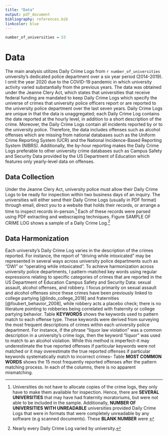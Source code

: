 ```yaml
---
title: "Data"
output: pdf_document
bibliography: references.bib
linkcolor: blue
---
```


```r
number_of_universities = 53
```

# Data

The main analysis utilizes Daily Crime Logs from `r number_of_universities` university's dedicated police department over a six year period (2014-2019). I omit the year 2020 due to the COVID-19 pandemic in which university activity varied substantially from the previous years. The data was obtained under the Jeanne Clery Act, which states that universities that receive federal funding are mandated to keep Daily Crime Logs which specify the universe of crimes that university police officers report or are reported to the university police department over the last seven years. Daily Crime Logs are unique in that the data is unaggregated; each Daily Crime Log contains the date reported at the hourly level, in addition to a short description of the crime. Moreover, the Daily Crime Logs contain all incidents reported by or to the university police. Therefore, the data includes offenses such as alcohol offenses which are  missing from national databases such as the Uniform Crime Reporting System (UCR) and the National Incidence-Based Reporting System (NIBRS). Additionally, the by-hour reporting makes the Daily Crime Logs preferable to other university crime databases such as Campus Safety and Security Data provided by the US Department of Education which features only yearly-level data on offenses. 

## Data Collection

Under the Jeanne Clery Act, university police must allow their Daily Crime Logs to be ready for inspection within two business days of an inquiry. The universities will either send their Daily Crime Logs (usually in PDF format) through email, direct you to a website that holds their records, or arrange a time to inspect records in-person.^[Universities do not have to allocate copies of the crime logs, they only have to make them available for inspection. Hence, there are **SEVERAL UNIVERSITIES** that may have had fraternity moratoriums, but were not able to be included in the sample. Additionally, **NUMBER OF UNIVERSITIES WITH UNREADABLE** universities provided Daily Crime Logs that were in formats that were completely unreadable by any software (e.g scanned documents). These **BLANK NUMBER** were ] Each of these records were parsed using PDF extracting and webscraping techniques. Figure SAMPLE OF CRIME LOG shows a sample of a Daily Crime Log.^[Nearly every Daily Crime Log varied by university.]

## Data Harmonization

Each university's Daily Crime Log varies in the description of the crimes reported. For instance, the report of "driving while intoxicated" may be represented in several ways across university police departments such as "DWI" or "operating while intoxicated". To achieve harmonization across university police departments, I pattern-matched key words using regular expressions relating to specific categories of crimes that are reported in the US Department of Education Campus Safety and Security Data: sexual assault, alcohol offenses, and robbery. I focus primarily on sexual assault and alcohol offenses since these crimes have been previously linked to college partying [@lindo_college_2018] and fraternities [@foubert_behavior_2008], while robbery acts a placebo check; there is no literature pointing to robberies being correlated with fraternity or college partying behavior. Table **KEYWORDS** shows the keywords used to pattern match to each offense type. These keywords were derived from surveying the most frequent descriptions of crimes within each university police department. For instance, if the phrase "liquor law violation" was a common description in a university's crime logs, then the keyword "liquor" was used to match to an alcohol violation. While this method is imperfect--it may underestimate the true reported offenses if particular keywords were not matched or it may overestimate the true reported offenses if particular keywords systematically match to incorrect crimes-- Table **MOST COMMON WORDS** shows the 15 most frequently reported offenses after the pattern matching process. In each of the columns, there is no apparent mismatching.


